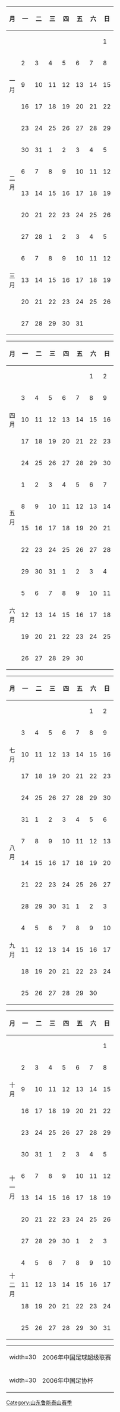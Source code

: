 {{Hidden begin| expanded = yes
| title = 2006赛季完全赛历
| header= |bg1=#ffffdd |bg2= |ta1= |ta2= |extra1= |extra2=
}}
{{col-start}}
{{col-4}}
{| width=100% class="wikitable" style="border: 2px solid black; text-align: center;font-size: 90%"
|-
! 月 !! 一 !! 二 !! 三 !! 四 !! 五 !! 六 !! 日
|-
! rowspan=5|一<br />月
|  ||  ||  ||  ||  ||  || 1
|-
| 2|| 3|| 4|| 5|| 6|| 7|| 8
|-
| 9||10||11||12||13||14||15
|-
|16||17||18||19||20||21||22
|-
|23||24||25||26||27||28||29
|-
! rowspan=4|二<br />月
|30||31|| 1|| 2|| 3|| 4|| 5
|-
| 6|| 7|| 8|| 9||10||11||12
|-
|13||14||15||16||17||18||19
|-
|20||21||22||23||24||25||26
|-
! rowspan=5|三<br />月
|27||28|| 1|| 2|| 3|| 4|| 5
|-
| 6|| 7|| 8|| 9||10||11||{{fbc mcc|联}}12
|-
|13||14||15||16||17||18||{{fbc mcc|联}}19
|-
|20||21||22||23||24||25||{{fbc mcc|联}}26
|-
|27||28||{{fbc mcc|联}}29||30||31||  ||  
|}
{{col-4}}
{| width=100% class="wikitable" style="border: 2px solid black; text-align: center;font-size: 90%"
|-
! 月 !! 一 !! 二 !! 三 !! 四 !! 五 !! 六 !! 日
|-
! rowspan=5|四<br />月
|  ||  ||  ||  ||  ||{{fbc mcc|联}} 1|| 2
|-
| 3|| 4||{{fbc mcc|杯}} 5|| 6|| 7||{{fbc mcc|联}} 8|| 9
|-
|10||11||12||13||14||15||{{fbc mcc|联}}16
|-
|17||18||{{fbc mcc|联}}19||20||21||{{fbc mcc|联}}22||23
|-
|24||25||26||27||28||29||30
|-
! rowspan=4|五<br />月
| 1|| 2|| 3|| 4|| 5|| 6||{{fbc mcc|联}} 7
|-
| 8|| 9||{{fbc mcc|联}}10||11||12||{{fbc mcc|联}}13||14
|-
|15||16||17||18||19||20||{{fbc mcc|联}}21
|-
|22||23||{{fbc mcc|联}}24||25||26||27||{{fbc mcc|联}}28
|-
! rowspan=5|六<br />月
|29||30||31|| 1|| 2|| 3|| 4
|-
| 5|| 6|| 7|| 8|| 9||10||11
|-
|12||13||14||15||16||17||18
|-
|19||20||21||22||23||24||25
|-
|26||27||28||{{fbc mcc|杯}}29||30||  ||  
|}
{{col-4}}
{| width=100% class="wikitable" style="border: 2px solid black; text-align: center;font-size: 90%"
|-
! 月 !! 一 !! 二 !! 三 !! 四 !! 五 !! 六 !! 日
|-
! rowspan=5|七<br />月
|  ||  ||  ||  ||  || 1|| 2
|-
| 3|| 4|| 5|| 6|| 7||{{fbc mcc|杯}} 8|| 9
|-
|10||11||{{fbc mcc|联}}12||13||14||{{fbc mcc|联}}15||16
|-
|17||18||19||20||21||{{fbc mcc|联}}22||23
|-
|24||25||{{fbc mcc|联}}26||27||28||{{fbc mcc|联}}29||30
|-
! rowspan=4|八<br />月
|31|| 1|| 2|| 3|| 4|| 5|| 6
|-
| 7|| 8|| 9||10||11||{{fbc mcc|杯}}12||13
|-
|14||15||16||17||18||19||{{fbc mcc|联}}20
|-
|21||22||{{fbc mcc|联}}23||24||25||26||{{fbc mcc|联}}27
|-
! rowspan=5|九<br />月
|28||29||30||31||{{fbc mcc|杯}} 1|| 2|| 3
|-
| 4|| 5|| 6|| 7|| 8|| 9||10
|-
|11||12||13||14||15||16||17
|-
|18||19||20||21||22||{{fbc mcc|联}}23||24
|-
|25||26||27||28||29||{{fbc mcc|联}}30||
|}
{{col-4}}
{| width=100% class="wikitable" style="border: 2px solid black; text-align: center;font-size: 90%"
|-
! 月 !! 一 !! 二 !! 三 !! 四 !! 五 !! 六 !! 日
|-
! rowspan=5|十<br />月
|  ||  ||  ||  ||  ||  || 1
|-
| 2|| 3|| 4||{{fbc mcc|联}} 5|| 6|| 7|| 8
|-
| 9||10||11||12||13||14||{{fbc mcc|联}}15
|-
|16||17||18||19||20||21||{{fbc mcc|联}}22
|-
|23||24||25||26||27||28||29
|-
! rowspan=4|十<br />一<br />月
|30||31|| 1|| 2|| 3|| 4|| 5
|-
| 6|| 7|| 8|| 9||10||11||12
|-
|13||14||15||16||17||{{fbc mcc|杯}}18||19
|-
|20||21||22||23||24||25||26
|-
! rowspan=5|十<br />二<br />月
|27||28||29||30|| 1|| 2|| 3
|-
| 4|| 5|| 6|| 7|| 8|| 9||10
|-
|11||12||13||14||15||16||17
|-
|18||19||20||21||22||23||24
|-
|25||26||27||28||29||30||31
|}
{{col-end}}
{| width=300 cellspacing="0" cellpadding="0" border="0" style="font-size: 90%"
| width=30 {{fbc mcc|联}}
| align="left" | 2006年中国足球超级联赛
|-
| width=30 {{fbc mcc|杯}}
| align="left" | 2006年中国足协杯
|}
{{Hidden end}}
<noinclude>
{{DEFAULTSORT:Calendar 2006 Shandong Luneng Taishan}}
[[Category:山东鲁能泰山赛季]]
</noinclude>